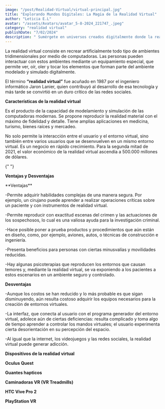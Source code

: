 ```yaml
---
image: "/post/Realidad-Virtual/virtual-principal.jpg"
title: "Explorando Mundos Digitales: La Magia de la Realidad Virtual"
author: "Leticia E.L"
avatar: "/assets/Avatars/avatar_5-8-2024_221747_.jpeg"
category: "realidad virtual"
publishDate: "7/02/2024"
description: " Sumérgete en universos creados digitalmente donde la realidad y la imaginación se fusionan, ofreciendo experiencias inmersivas que desafían los límites de lo posible."
---
```


<ImageMDX
  src="/post/Realidad-Virtual/virtual1.jpg"
  alt="virtual"
  width={800}
  height={400}
/>

<Parrafo>
La realidad virtual consiste en recrear artificialmente todo tipo de ambientes tridimensionales por medio de computadoras. Las personas pueden interactuar con estos ambientes mediante un equipamiento especial, que permite ver, oír, oler y tocar los elementos que forman parte del ambiente modelado y simulado digitalmente.

El término **“realidad virtual”** fue acuñado en 1987 por el ingeniero informático Jaron Lanier, quien contribuyó al desarrollo de esa tecnología y más tarde se convirtió en un duro crítico de las redes sociales.

</Parrafo>

<SubSeccion> **Características de la realidad virtual** </SubSeccion>

Es el producto de la capacidad de modelamiento y simulación de las computadoras modernas.
Se propone reproducir la realidad material con el máximo de fidelidad y detalle.
Tiene amplias aplicaciones en medicina, turismo, bienes raíces y mercadeo.

No solo permite la interacción entre el usuario y el entorno virtual, sino también entre varios usuarios que se desenvuelven en un mismo entorno virtual.
Es un negocio en rápido crecimiento. Para la segunda mitad de 2021, el valor económico de la realidad virtual ascendía a 500.000 millones de dólares.

<Divider />{" "}

<SubSeccion> **Ventajas y Desventajas** </SubSeccion>

<Parrafo>
**Ventajas**

-Permite adquirir habilidades complejas de una manera segura. Por ejemplo, un cirujano puede aprender a realizar operaciones críticas sobre un paciente y con instrumentos de realidad virtual.

-Permite reproducir con exactitud escenas del crimen y las actuaciones de los sospechosos, lo cual es una valiosa ayuda para la investigación criminal.

-Hace posible poner a prueba productos y procedimientos que aún están en diseño, como, por ejemplo, aviones, autos, o técnicas de construcción e ingeniería.

-Presenta beneficios para personas con ciertas minusvalías y movilidades reducidas.

-Hay algunas psicoterapias que reproducen los entornos que causan temores y, mediante la realidad virtual, se va exponiendo a los pacientes a estos escenarios en un ambiente seguro y controlado.

**Desventajas**

-Aunque los costos se han reducido y lo más probable es que sigan disminuyendo, aún resulta costoso adquirir los equipos necesarios para la creación de entornos virtuales.

-La interfaz, que conecta al usuario con el programa generador del entorno virtual, adolece aún de ciertas deficiencias: resulta complicado y toma algo de tiempo aprender a controlar los mandos virtuales; el usuario experimenta cierta desorientación en su percepción del espacio.

-Al igual que la internet, los videojuegos y las redes sociales, la realidad virtual puede generar adicción.

</Parrafo>

<SubSeccion> **Dispositivos de la realidad virtual** </SubSeccion>

<SubSeccion>**Oculus Quest**</SubSeccion>

<ImageMDX
  src="/post/Realidad-Virtual/virtual2.png"
  alt="virtual"
  width={800}
  height={400}
/>

<SubSeccion>**Guantes hapticos**</SubSeccion>

<ImageMDX
  src="/post/Realidad-Virtual/virtual3.jpg"
  alt="virtual"
  width={800}
  height={400}
/>

<SubSeccion>**Caminadoras VR (VR Treadmills)**</SubSeccion>

<ImageMDX
  src="/post/Realidad-Virtual/virtual4.jpg"
  alt="virtual"
  width={800}
  height={400}
/>

<SubSeccion> **HTC Vive Pro 2**</SubSeccion>

<ImageMDX
  src="/post/Realidad-Virtual/virtual5.png"
  alt="virtual"
  width={800}
  height={400}
/>

<SubSeccion>**PlayStation VR**</SubSeccion>

<ImageMDX
  src="/post/Realidad-Virtual/virtual6.jpg"
  alt="virtual"
  width={800}
  height={400}
/>
